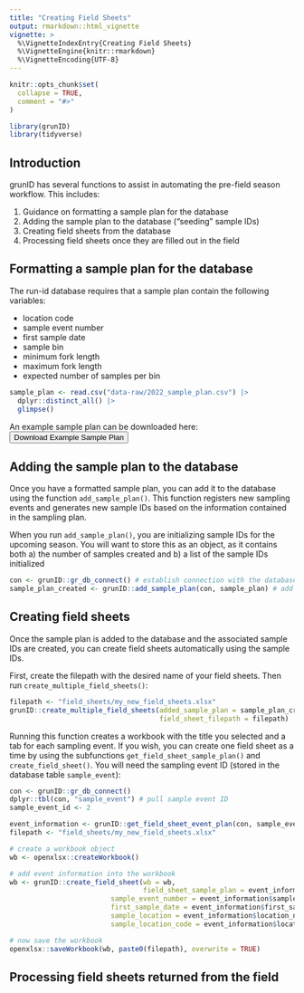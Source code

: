 ```yaml
---
title: "Creating Field Sheets"
output: rmarkdown::html_vignette
vignette: >
  %\VignetteIndexEntry{Creating Field Sheets}
  %\VignetteEngine{knitr::rmarkdown}
  %\VignetteEncoding{UTF-8}
---
```


```r
knitr::opts_chunk$set(
  collapse = TRUE,
  comment = "#>"
)
```

```r
library(grunID)
library(tidyverse)
```

## Introduction {.tabset}

grunID has several functions to assist in automating the pre-field season workflow. This includes: 

1) Guidance on formatting a sample plan for the database
2) Adding the sample plan to the database ("seeding" sample IDs)
3) Creating field sheets from the database
4) Processing field sheets once they are filled out in the field

## Formatting a sample plan for the database

The run-id database requires that a sample plan contain the following variables: 

* location code
* sample event number
* first sample date
* sample bin
* minimum fork length
* maximum fork length
* expected number of samples per bin


```r
sample_plan <- read.csv("data-raw/2022_sample_plan.csv") |> 
  dplyr::distinct_all() |> 
  glimpse()
```

An example sample plan can be downloaded here:
<a href= "https://github.com/SRJPE/grunID/raw/main/inst/example_sample_plan.csv"><button class="btn btn-outline-primary">Download Example Sample Plan </button></a>

## Adding the sample plan to the database

Once you have a formatted sample plan, you can add it to the database using the function `add_sample_plan()`. This function registers new sampling events and generates new sample IDs based on the information contained in the sampling plan. 

When you run `add_sample_plan()`, you are initializing sample IDs for the upcoming season. You will want to store this as an object, as it contains both a) the number of samples created and b) a list of the sample IDs initialized

```r
con <- grunID::gr_db_connect() # establish connection with the database
sample_plan_created <- grunID::add_sample_plan(con, sample_plan) # add sample plan
```

## Creating field sheets

Once the sample plan is added to the database and the associated sample IDs are created, you can create field sheets automatically using the sample IDs.

First, create the filepath with the desired name of your field sheets. Then run `create_multiple_field_sheets()`:

```r
filepath <- "field_sheets/my_new_field_sheets.xlsx"
grunID::create_multiple_field_sheets(added_sample_plan = sample_plan_created,
                                     field_sheet_filepath = filepath)
```

Running this function creates a workbook with the title you selected and a tab for each sampling event. If you wish, you can create one field sheet as a time by using the subfunctions `get_field_sheet_sample_plan()` and `create_field_sheet()`. You will need the sampling event ID (stored in the database table `sample_event`):

```r
con <- grunID::gr_db_connect()
dplyr::tbl(con, "sample_event") # pull sample event ID
sample_event_id <- 2

event_information <- grunID::get_field_sheet_event_plan(con, sample_event_id)
filepath <- "field_sheets/my_new_field_sheets.xlsx"

# create a workbook object
wb <- openxlsx::createWorkbook()

# add event information into the workbook
wb <- grunID::create_field_sheet(wb = wb,
                                 field_sheet_sample_plan = event_information$field_sheet_sample_plan,
                         sample_event_number = event_information$sample_event_number,
                         first_sample_date = event_information$first_sample_date,
                         sample_location = event_information$location_name,
                         sample_location_code = event_information$location_code)

# now save the workbook
openxlsx::saveWorkbook(wb, paste0(filepath), overwrite = TRUE)
```


## Processing field sheets returned from the field


